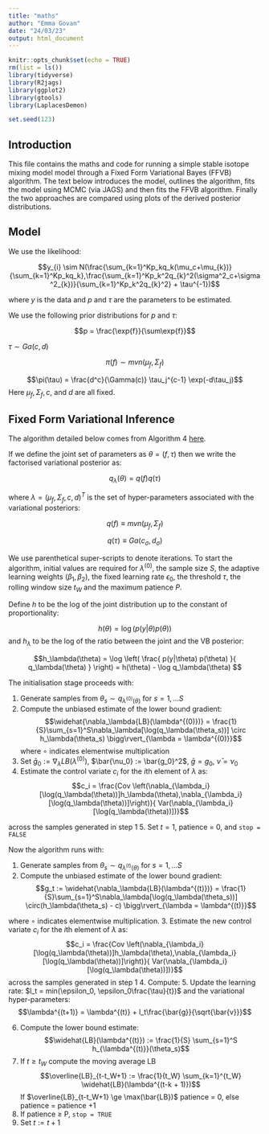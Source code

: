 ```yaml
---
title: "maths"
author: "Emma Govan"
date: "24/03/23"
output: html_document
---
```



```r
knitr::opts_chunk$set(echo = TRUE)
rm(list = ls())
library(tidyverse)
library(R2jags)
library(ggplot2)
library(gtools)
library(LaplacesDemon)

set.seed(123)
```

## Introduction

This file contains the maths and code for running a simple stable isotope mixing model model through a Fixed Form Variational Bayes (FFVB) algorithm. The text below introduces the model, outlines the algorithm, fits the model using MCMC (via JAGS) and then fits the FFVB algorithm. Finally the two approaches are compared using plots of the derived posterior distributions. 

## Model

We use the likelihood:

$$y_{i} \sim N(\frac{\sum_{k=1}^Kp_kq_k(\mu_c+\mu_{k})}{\sum_{k=1}^Kp_kq_k},\frac{\sum_{k=1}^Kp_k^2q_{k}^2(\sigma^2_c+\sigma^2_{k})}{\sum_{k=1}^Kp_k^2q_{k}^2} + \tau^{-1})$$


where $y$ is the data and $p$ and $\tau$ are the parameters to be estimated. 

We use the following prior distributions for $p$ and $\tau$:

$$p = \frac{\exp{f}}{\sum\exp{f}}$$

$\tau \sim Ga(c, d)$

$$\pi(f) \sim mvn(\mu_f, \Sigma_f)$$

$$\pi(\tau) = \frac{d^c}{\Gamma(c)} \tau_j^{c-1} \exp(-d\tau_j)$$
Here $\mu_f, \Sigma_f, c$, and $d$ are all fixed.

## Fixed Form Variational Inference

The algorithm detailed below comes from Algorithm 4 [here](https://vbayeslab.github.io/VBLabDocs/tutorial/ffvb).

If we define the joint set of parameters as $\theta = (f, \tau)$ then we write the factorised variational posterior as:

$$q_\lambda(\theta) = q(f)q(\tau)$$

where $\lambda = (\mu_f, \Sigma_f, c,d)^T$ is the set of hyper-parameters associated with the variational posteriors:

$$q(f) \equiv mvn(\mu_f, \Sigma_f)$$

$$q(\tau) \equiv Ga(c_{\sigma}, d_{\sigma})$$

We use parenthetical super-scripts to denote iterations. To start the algorithm, initial values are required for $\lambda^{(0)}$, the sample size $S$, the adaptive learning weights ($\beta_1, \beta_2$), the fixed learning rate $\epsilon_0$, the threshold $\tau$, the rolling window size $t_W$ and the maximum patience $P$. 

Define $h$ to be the log of the joint distribution up to the constant of proportionality:

$$h(\theta) = \log \left( p(y|\theta) p(\theta) \right)$$
and $h_\lambda$ to be the log of the ratio between the joint and the VB posterior:

$$h_\lambda(\theta) = \log \left( \frac{ p(y|\theta) p(\theta) }{ q_\lambda(\theta) } \right) = h(\theta) - \log q_\lambda(\theta) $$


The initialisation stage proceeds with:

1. Generate samples from $\theta_s \sim q_{\lambda^{(0)}(\theta)}$ for $s=1,...S$
2. Compute the unbiased estimate of the lower bound gradient:
$$\widehat{\nabla_\lambda{LB}(\lambda^{(0)})} = \frac{1}{S}\sum_{s=1}^S\nabla_\lambda[\log(q_\lambda(\theta_s))] \circ h_\lambda(\theta_s) \bigg\rvert_{\lambda = \lambda^{(0)}}$$
where $\circ$ indicates elementwise multiplication
3. Set $\bar{g}_0 := \nabla_\lambda{LB}(\lambda^{(0)})$, $\bar{\nu_0} := \bar{g_0}^2$, $\bar{g} = g_0$, $\bar{\nu} = \nu_0$
4. Estimate the control variate $c_i$ for the $i$th element of $\lambda$ as:
$$c_i = \frac{Cov \left(\nabla_{\lambda_i}[\log(q_\lambda(\theta))]h_\lambda(\theta),\nabla_{\lambda_i}[\log(q_\lambda(\theta))]\right)}{ Var(\nabla_{\lambda_i}[\log(q_\lambda(\theta))])}$$

across the samples generated in step 1
5. Set $t=1$, patience = 0, and `stop = FALSE`

Now the algorithm runs with:

1. Generate samples from $\theta_s \sim q_{\lambda^{(t)}(\theta)}$ for $s=1,...S$
2. Compute the unbiased estimate of the lower bound gradient:
$$g_t := \widehat{\nabla_\lambda{LB}(\lambda^{(t)})} = \frac{1}{S}\sum_{s=1}^S\nabla_\lambda[\log(q_\lambda(\theta_s))] \circ(h_\lambda(\theta_s) - c) \bigg\rvert_{\lambda = \lambda^{(t)}}$$


where $\circ$ indicates elementwise multiplication.
3. Estimate the new control variate $c_i$ for the $i$th element of $\lambda$ as:
$$c_i = \frac{Cov \left(\nabla_{\lambda_i}[\log(q_\lambda(\theta))]h_\lambda(\theta),\nabla_{\lambda_i}[\log(q_\lambda(\theta))]\right)}{ Var(\nabla_{\lambda_i}[\log(q_\lambda(\theta))])}$$
across the samples generated in step 1
4. Compute: 
\begin{eqnarray}
v_t &=& g_t^2 \\
\bar{g} &=& \beta_1\bar{g} + (1-\beta_1)g_t \\
\bar{v} &=& \beta_2\bar{v} + (1-\beta_2)v_t \\
\end{eqnarray}
5. Update the learning rate:
$l_t = min(\epsilon_0, \epsilon_0\frac{\tau}{t})$
and the variational hyper-parameters:
$$\lambda^{(t+1)} = \lambda^{(t)} + l_t\frac{\bar{g}}{\sqrt{\bar{v}}}$$

6. Compute the lower bound estimate:
$$\widehat{LB}(\lambda^{(t)}) := \frac{1}{S} \sum_{s=1}^S h_{\lambda^{(t)}}(\theta_s)$$
7. If $t \ge t_W$ compute the moving average LB
$$\overline{LB}_{t-t_W+1} := \frac{1}{t_W} \sum_{k=1}^{t_W} \widehat{LB}(\lambda^{(t-k + 1)})$$
If $\overline{LB}_{t-t_W+1} \ge \max(\bar{LB})$ patience = 0, else patience = patience +1
8. If patience $\ge$ P, `stop = TRUE`
9. Set $t:=t+1$

